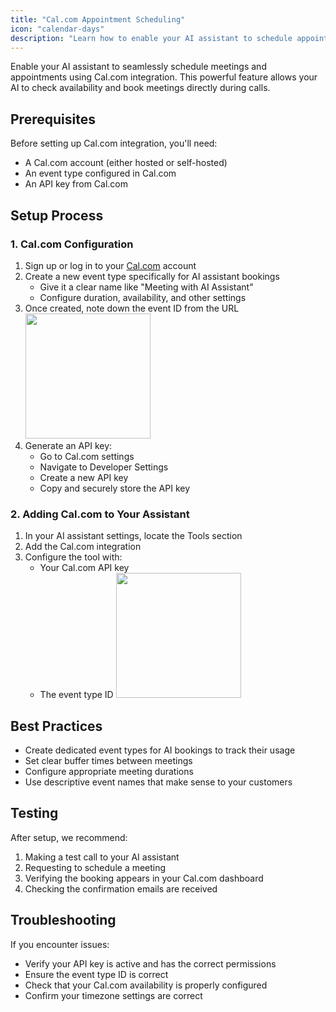 ```yaml
---
title: "Cal.com Appointment Scheduling"
icon: "calendar-days"
description: "Learn how to enable your AI assistant to schedule appointments using Cal.com integration"
---
```


Enable your AI assistant to seamlessly schedule meetings and appointments using Cal.com integration. This powerful feature allows your AI to check availability and book meetings directly during calls.

## Prerequisites

Before setting up Cal.com integration, you'll need:

- A Cal.com account (either hosted or self-hosted)
- An event type configured in Cal.com
- An API key from Cal.com

## Setup Process

### 1. Cal.com Configuration

1. Sign up or log in to your [Cal.com](https://cal.com/) account
2. Create a new event type specifically for AI assistant bookings
   - Give it a clear name like "Meeting with AI Assistant"
   - Configure duration, availability, and other settings
3. Once created, note down the event ID from the URL
   <img height="200" src="/resources/cal-event-id.png" />
4. Generate an API key:
   - Go to Cal.com settings
   - Navigate to Developer Settings
   - Create a new API key
   - Copy and securely store the API key

### 2. Adding Cal.com to Your Assistant

1. In your AI assistant settings, locate the Tools section
2. Add the Cal.com integration
3. Configure the tool with:
   - Your Cal.com API key
   - The event type ID
     <img height="200" src="/resources/cal-tool.png" />

## Best Practices

- Create dedicated event types for AI bookings to track their usage
- Set clear buffer times between meetings
- Configure appropriate meeting durations
- Use descriptive event names that make sense to your customers

## Testing

After setup, we recommend:

1. Making a test call to your AI assistant
2. Requesting to schedule a meeting
3. Verifying the booking appears in your Cal.com dashboard
4. Checking the confirmation emails are received

## Troubleshooting

If you encounter issues:

- Verify your API key is active and has the correct permissions
- Ensure the event type ID is correct
- Check that your Cal.com availability is properly configured
- Confirm your timezone settings are correct
